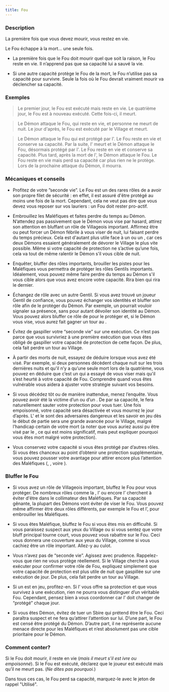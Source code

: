 ```yaml
---
title: Fou
---
```



<Role FOU header />

### Description

La première fois que vous devez mourir, vous restez en vie.

Le Fou échappe à la mort… une seule fois.

-   La première fois que le Fou doit mourir quel que soit la raison, le Fou reste en vie. Il n’apprend pas que sa capacité lui a sauvé la vie. 

-   Si une autre capacité protège le Fou de la mort, le Fou n’utilise pas sa capacité pour survivre. Seule la fois où le Fou devrait vraiment mourir va déclencher sa capacité.

### Exemples

> Le premier jour, le Fou est exécuté mais reste en vie. Le quatrième jour, le Fou est à nouveau exécuté. Cette fois-ci, il meurt.

> Le Démon attaque le Fou, qui reste en vie, et personne ne meurt de nuit. Le jour d'après, le Fou est exécuté par le Village et meurt.

> Le Démon attaque le Fou qui est protégé par l'<Role HERBORISTE />. Le Fou reste en vie et conserve sa capacité. Par la suite, l'<Role HERBORISTE /> meurt et le Démon attaque le Fou, désormais protégé par l'<Role AUBERGISTE />. Le Fou reste en vie et conserve sa capacité. Plus tard, après la mort de l'<Role AUBERGISTE />, le Démon attaque le Fou. Le Fou reste en vie mais perd sa capacité car plus rien ne le protège. Lors de la prochaine attaque du Démon, il mourra.

### Mécaniques et conseils

- Profitez de votre ”seconde vie”. Le Fou est un des rares rôles de <Module BAD_MOON_RISING /> a avoir son propre filet de sécurité : en effet, il est assuré d'être protégé au moins une fois de la mort. Cependant, cela ne veut pas dire que vous devez vous reposer sur vos lauriers : un Fou doit rester pro-actif.

- Embrouillez les Maléfiques et faites perdre du temps au Démon. N’attendez pas passivement que le Démon vous vise par hasard, attirez son attention en bluffant un rôle de Villageois important. Affirmez être <Role EXORCISTE /> ou <Role COURTISANE /> peut forcer un Démon fébrile à vous viser de nuit, lui faisant perdre du temps précieux. Cela est d'autant plus utile face à un <Role PO /> ou un <Role SHABALOTH />, car ces deux Démons essaient généralement de dévorer le Village le plus vite possible. Même si votre capacité de protection ne s’active qu’une fois, cela va tout de même ralentir le Démon s’il vous cible de nuit.

- Enquêter, bluffer des rôles importants, brouiller les pistes pour les Maléfiques vous permettra de protéger les rôles Gentils importants. Idéalement, vous pouvez même faire perdre du temps au Démon s'il vous cible alors que vous avez encore votre capacité. Rira bien qui rira le dernier.

- Échangez de rôle avec un autre Gentil. Si vous avez trouvé un joueur Gentil de confiance, vous pouvez échanger vos identités et bluffer son rôle afin de le protéger du Démon. Par exemple, un <Role PACIFISTE /> pourrait vouloir signaler sa présence, sans pour autant dévoiler son identité au Démon. Vous pouvez alors bluffer ce rôle de <Role PACIFISTE /> pour le protéger et, si le Démon vous vise, vous aurez fait gagner un tour au <Role PACIFISTE />.

- Évitez de gaspiller votre “seconde vie” sur une exécution. Ce n’est pas parce que vous survivriez à une première exécution que vous êtes obligé de gaspiller votre capacité de protection de cette façon. De plus, cela fait perdre un tour au Village.

- À partir des morts de nuit, essayez de déduire lorsque vous avez été visé. Par exemple, si deux personnes décèdent chaque nuit sur les trois dernières nuits et qu'il n’y a qu’une seule mort lors de la quatrième, vous pouvez en déduire que c’est un <Role SHABALOTH /> qui a essayé de vous viser mais qu'il s’est heurté à votre capacité de Fou. Comprendre quand vous êtes vulnérable vous aidera à ajuster votre stratégie suivant vos besoins.

- Si vous décédez tôt ou de manière inattendue, menez l’enquête. Vous pouvez avoir été la victime d’un <Role ASSASSIN /> ou d’un <Role PUKKA />. De par sa capacité, le <Role PUKKA /> fera naturellement sauter votre protection pour vous tuer. Une fois empoisonné, votre capacité sera désactivée et vous mourrez le jour d’après. L'<Role ASSASSIN /> et le <Role PUKKA /> sont des adversaires dangereux et les savoir en jeu dès le début de partie sera une grande avancée pour le Village, malgré l’handicap certain de votre mort (a noter que vous auriez aussi pu être visé par le <Role MARIN />, ce qui est moins significatif, mais peut expliquer pourquoi vous êtes mort malgré votre protection).

- Vous conservez votre capacité si vous êtes protégé par d’autres rôles. Si vous êtes chanceux au point d’obtenir une protection supplémentaire, vous pouvez pousser votre avantage pour attirer encore plus l’attention des Maléfiques (<Role AUBERGISTE />, <Role HERBORISTE />, <Role PACIFISTE /> voire <Role AVOCAT_DU_DIABLE />).

### Bluffer le Fou

- Si vous avez un rôle de Villageois important, bluffez le Fou pour vous protéger. De nombreux rôles comme la <Role FEMME_DE_CHAMBRE />, l’<Role EXORCISTE /> ou encore l’<Role AUBERGISTE /> cherchent à éviter d'être dans le collimateur des Maléfiques. Par sa capacité gênante, la plupart des Démons vont éviter de viser le Fou. Vous pouvez même affirmer être deux rôles différents, par exemple le Fou et l’<Role EXORCISTE />, pour embrouiller les Maléfiques.

- Si vous êtes Maléfique, bluffez le Fou si vous êtes mis en difficulté. Si vous paraissez suspect aux yeux du Village ou si vous sentez que votre bluff principal tourne court, vous pouvez vous rabattre sur le Fou. Ceci vous donnera une couverture aux yeux du Village, comme si vous cachiez être un rôle important. Allez-y au culot.

- Vous n’avez pas de “seconde vie”. Agissez avec prudence. Rappelez-vous que rien ne vous protège réellement. Si le Village cherche à vous exécuter pour confirmer votre rôle de Fou, expliquez simplement que votre capacité de protection est plus utile de nuit que gaspillée sur une exécution de jour. De plus, cela fait perdre un tour au Village.

- Si un <Role AVOCAT_DU_DIABLE /> est en jeu, profitez-en. Si l’<Role AVOCAT_DU_DIABLE /> vous offre sa protection et que vous survivez à une exécution, rien ne pourra vous distinguer d’un véritable Fou. Cependant, pensez bien à vous coordonner car l’<Role AVOCAT_DU_DIABLE /> doit changer de “protégé” chaque jour.

- Si vous êtes Démon, évitez de tuer un Sbire qui prétend être le Fou. Ceci paraîtra suspect et ne fera qu’attirer l’attention sur lui. D’une part, le Fou est censé être protégé du Démon. D’autre part, il ne représente aucune menace directe pour les Maléfiques et n’est absolument pas une cible prioritaire pour le Démon.

### Comment conter?

Si le Fou doit mourir, il reste en vie (_mais il meurt s’il est ivre ou empoisonné_). Si le Fou est exécuté, déclarez que le joueur est exécuté mais qu’il ne meurt pas. (_Ne dites pas pourquoi._)

Dans tous ces cas, le Fou perd sa capacité, marquez-le avec le jeton de rappel "Utilisé".